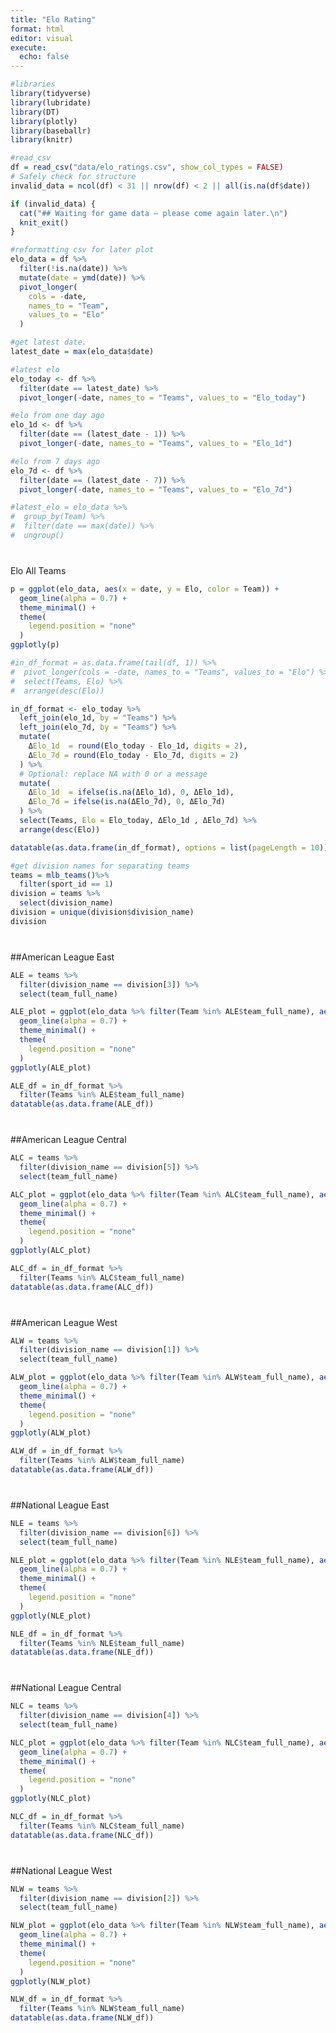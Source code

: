 ---
title: "Elo Rating"
format: html
editor: visual
execute:
  echo: false
---

```{r message = FALSE, warning = FALSE}
#libraries
library(tidyverse)
library(lubridate)
library(DT)
library(plotly)
library(baseballr)
library(knitr)
```

```{r}
#read_csv
df = read_csv("data/elo_ratings.csv", show_col_types = FALSE)
# Safely check for structure
invalid_data = ncol(df) < 31 || nrow(df) < 2 || all(is.na(df$date))

if (invalid_data) {
  cat("## Waiting for game data — please come again later.\n")
  knit_exit()
}
```

```{r}
#reformatting csv for later plot
elo_data = df %>% 
  filter(!is.na(date)) %>% 
  mutate(date = ymd(date)) %>% 
  pivot_longer(
    cols = -date,
    names_to = "Team",
    values_to = "Elo"
  )

#get latest date. 
latest_date = max(elo_data$date)

#latest elo
elo_today <- df %>%
  filter(date == latest_date) %>%
  pivot_longer(-date, names_to = "Teams", values_to = "Elo_today")

#elo from one day ago
elo_1d <- df %>%
  filter(date == (latest_date - 1)) %>%
  pivot_longer(-date, names_to = "Teams", values_to = "Elo_1d")

#elo from 7 days ago
elo_7d <- df %>%
  filter(date == (latest_date - 7)) %>%
  pivot_longer(-date, names_to = "Teams", values_to = "Elo_7d")

#latest_elo = elo_data %>% 
#  group_by(Team) %>% 
#  filter(date == max(date)) %>% 
#  ungroup()
```

::: {style="margin-top: 40px;"}
Elo All Teams
:::

```{r}
p = ggplot(elo_data, aes(x = date, y = Elo, color = Team)) +
  geom_line(alpha = 0.7) +
  theme_minimal() +
  theme(
    legend.position = "none"
  )
ggplotly(p)
```

```{r}
#in_df_format = as.data.frame(tail(df, 1)) %>% 
#  pivot_longer(cols = -date, names_to = "Teams", values_to = "Elo") %>% 
#  select(Teams, Elo) %>% 
#  arrange(desc(Elo))

in_df_format <- elo_today %>%
  left_join(elo_1d, by = "Teams") %>%
  left_join(elo_7d, by = "Teams") %>%
  mutate(
    ΔElo_1d  = round(Elo_today - Elo_1d, digits = 2),
    ΔElo_7d = round(Elo_today - Elo_7d, digits = 2)
  ) %>%
  # Optional: replace NA with 0 or a message
  mutate(
    ΔElo_1d  = ifelse(is.na(ΔElo_1d), 0, ΔElo_1d),
    ΔElo_7d = ifelse(is.na(ΔElo_7d), 0, ΔElo_7d)
  ) %>%
  select(Teams, Elo = Elo_today, ΔElo_1d , ΔElo_7d) %>%
  arrange(desc(Elo))

datatable(as.data.frame(in_df_format), options = list(pageLength = 10))
```

```{r}
#get division names for separating teams 
teams = mlb_teams()%>% 
  filter(sport_id == 1)
division = teams %>% 
  select(division_name) 
division = unique(division$division_name)
division
```

::: {style="margin-top: 40px;"}
##American League East
:::

```{r message = FALSE}
ALE = teams %>% 
  filter(division_name == division[3]) %>% 
  select(team_full_name)
```

```{r}
ALE_plot = ggplot(elo_data %>% filter(Team %in% ALE$team_full_name), aes(x = date, y = Elo, color = Team)) +
  geom_line(alpha = 0.7) +
  theme_minimal() +
  theme(
    legend.position = "none"
  )
ggplotly(ALE_plot)
```

```{r}
ALE_df = in_df_format %>% 
  filter(Teams %in% ALE$team_full_name)
datatable(as.data.frame(ALE_df))
```

::: {style="margin-top: 40px;"}
##American League Central
:::

```{r}
ALC = teams %>% 
  filter(division_name == division[5]) %>% 
  select(team_full_name)
```

```{r}
ALC_plot = ggplot(elo_data %>% filter(Team %in% ALC$team_full_name), aes(x = date, y = Elo, color = Team)) +
  geom_line(alpha = 0.7) +
  theme_minimal() +
  theme(
    legend.position = "none"
  )
ggplotly(ALC_plot)
```

```{r}
ALC_df = in_df_format %>% 
  filter(Teams %in% ALC$team_full_name)
datatable(as.data.frame(ALC_df))
```

::: {style="margin-top: 40px;"}
##American League West
:::

```{r}
ALW = teams %>% 
  filter(division_name == division[1]) %>% 
  select(team_full_name)
```

```{r}
ALW_plot = ggplot(elo_data %>% filter(Team %in% ALW$team_full_name), aes(x = date, y = Elo, color = Team)) +
  geom_line(alpha = 0.7) +
  theme_minimal() +
  theme(
    legend.position = "none"
  )
ggplotly(ALW_plot)
```

```{r}
ALW_df = in_df_format %>% 
  filter(Teams %in% ALW$team_full_name)
datatable(as.data.frame(ALW_df))
```

::: {style="margin-top: 40px;"}
##National League East
:::

```{r}
NLE = teams %>% 
  filter(division_name == division[6]) %>% 
  select(team_full_name)
```

```{r}
NLE_plot = ggplot(elo_data %>% filter(Team %in% NLE$team_full_name), aes(x = date, y = Elo, color = Team)) +
  geom_line(alpha = 0.7) +
  theme_minimal() +
  theme(
    legend.position = "none"
  )
ggplotly(NLE_plot)
```

```{r}
NLE_df = in_df_format %>% 
  filter(Teams %in% NLE$team_full_name)
datatable(as.data.frame(NLE_df))
```

::: {style="margin-top: 40px;"}
##National League Central
:::

```{r}
NLC = teams %>% 
  filter(division_name == division[4]) %>% 
  select(team_full_name)
```

```{r}
NLC_plot = ggplot(elo_data %>% filter(Team %in% NLC$team_full_name), aes(x = date, y = Elo, color = Team)) +
  geom_line(alpha = 0.7) +
  theme_minimal() +
  theme(
    legend.position = "none"
  )
ggplotly(NLC_plot)
```

```{r}
NLC_df = in_df_format %>% 
  filter(Teams %in% NLC$team_full_name)
datatable(as.data.frame(NLC_df))
```

::: {style="margin-top: 40px;"}
##National League West
:::

```{r}
NLW = teams %>% 
  filter(division_name == division[2]) %>% 
  select(team_full_name)
```

```{r}
NLW_plot = ggplot(elo_data %>% filter(Team %in% NLW$team_full_name), aes(x = date, y = Elo, color = Team)) +
  geom_line(alpha = 0.7) +
  theme_minimal() +
  theme(
    legend.position = "none"
  )
ggplotly(NLW_plot)
```

```{r}
NLW_df = in_df_format %>% 
  filter(Teams %in% NLW$team_full_name)
datatable(as.data.frame(NLW_df))
```
